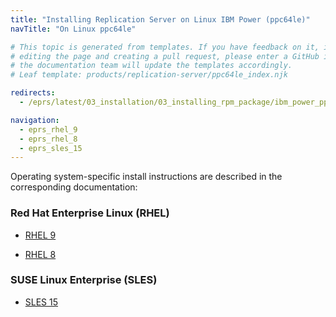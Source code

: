 ```yaml
---
title: "Installing Replication Server on Linux IBM Power (ppc64le)"
navTitle: "On Linux ppc64le"

# This topic is generated from templates. If you have feedback on it, instead of
# editing the page and creating a pull request, please enter a GitHub issue and
# the documentation team will update the templates accordingly.
# Leaf template: products/replication-server/ppc64le_index.njk

redirects:
  - /eprs/latest/03_installation/03_installing_rpm_package/ibm_power_ppc64le/

navigation:
  - eprs_rhel_9
  - eprs_rhel_8
  - eprs_sles_15
---
```


Operating system-specific install instructions are described in the corresponding documentation:

### Red Hat Enterprise Linux (RHEL)

- [RHEL 9](eprs_rhel_9)

- [RHEL 8](eprs_rhel_8)

### SUSE Linux Enterprise (SLES)

- [SLES 15](eprs_sles_15)

